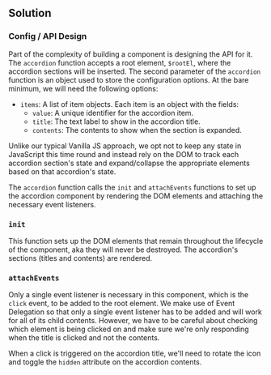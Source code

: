 
## Solution

### Config / API Design

Part of the complexity of building a component is designing the API for it. The `accordion` function accepts a root element, `$rootEl`, where the accordion sections will be inserted. The second parameter of the `accordion` function is an object used to store the configuration options. At the bare minimum, we will need the following options:

- `items`: A list of item objects. Each item is an object with the fields:
  - `value`: A unique identifier for the accordion item.
  - `title`: The text label to show in the accordion title.
  - `contents`: The contents to show when the section is expanded.

Unlike our typical Vanilla JS approach, we opt not to keep any state in JavaScript this time round and instead rely on the DOM to track each accordion section's state and expand/collapse the appropriate elements based on that accordion's state.

The `accordion` function calls the `init` and `attachEvents` functions to set up the accordion component by rendering the DOM elements and attaching the necessary event listeners.

### `init`

This function sets up the DOM elements that remain throughout the lifecycle of the component, aka they will never be destroyed. The accordion's sections (titles and contents) are rendered.

### `attachEvents`

Only a single event listener is necessary in this component, which is the `click` event, to be added to the root element. We make use of Event Delegation so that only a single event listener has to be added and will work for all of its child contents. However, we have to be careful about checking which element is being clicked on and make sure we're only responding when the title is clicked and not the contents.

When a click is triggered on the accordion title, we'll need to rotate the icon and toggle the `hidden` attribute on the accordion contents.

<TestCases />
<Notes />
